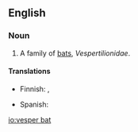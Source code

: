 {{wikipedia}}
==English==

===Noun===
{{en-noun}}

# A family of [[bat|bats]], ''Vespertilionidae''.

====Translations====
{{trans-top|a family of bats}}
* Finnish: {{t-|fi|siippa|alt=siipat}}, {{t|fi|aitolepakot|p}}
{{trans-mid}}
* Spanish: {{t|es|vespertiliónido|m}}
{{trans-bottom}}

[[io:vesper bat]]